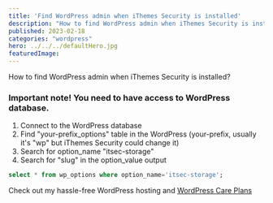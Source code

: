 ```yaml
---
title: 'Find WordPress admin when iThemes Security is installed'
description: "How to find WordPress admin when iThemes Security is installed?"
published: 2023-02-18
categories: "wordpress"
hero: ../../../defaultHero.jpg
featuredImage:
---
```

How to find WordPress admin when iThemes Security is installed?
### Important note! You need to have access to WordPress database.

1. Connect to the WordPress database
2. Find "your-prefix_options" table in the WordPress (your-prefix, usually it's "wp" but iThemes Security could change it)
3. Search for option_name "itsec-storage"
4. Search for "slug" in the option_value output

```sql
select * from wp_options where option_name='itsec-storage';
```


Check out my hassle-free WordPress hosting and <a href="https://wp-maintenance.pro" target="_blank">WordPress Care Plans</a>
